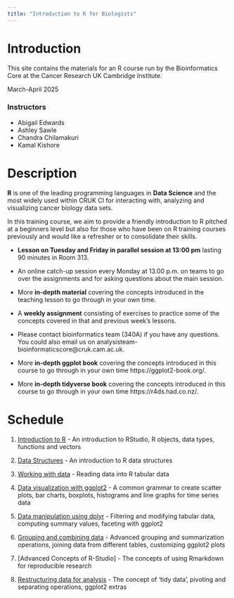 ```yaml
---
title: "Introduction to R for Biologists"
---
```



# Introduction

This site contains the materials for an R course run by the Bioinformatics Core
at the Cancer Research UK Cambridge Institute.

March-April 2025

### Instructors

* Abigail Edwards
* Ashley Sawle
* Chandra Chilamakuri
* Kamal Kishore


# Description

**R** is one of the leading programming languages in **Data Science** and the
most widely used within CRUK CI for interacting with, analyzing and visualizing
cancer biology data sets.

In this training course, we aim to provide a friendly introduction to R pitched
at a beginners level but also for those who have been on R training courses
previously and would like a refresher or to consolidate their skills.

* **Lesson on Tuesday and Friday in parallel session at 13:00 pm** lasting 90 minutes in Room 313.
* An online catch-up session every Monday at 13.00 p.m. on teams to go over the assignments and for asking questions about the main session.
* More **in-depth material** covering the concepts introduced in the teaching lesson to go through in your own time.
* A **weekly assignment** consisting of exercises to practice some of the concepts covered in that and previous week's lessons.
* Please contact bioinformatics team (340A) if you have any questions. You could also email us on analysisteam-bioinformaticscore@cruk.cam.ac.uk.


* More **in-depth ggplot book** covering the concepts introduced in this course to go through in your own time https://ggplot2-book.org/.

* More **in-depth tidyverse book** covering the concepts introduced in this course to go through in your own time https://r4ds.had.co.nz/.

    
# Schedule

1. [Introduction to R](week1.html)  - An introduction to RStudio, R objects, data types, functions and vectors

2. [Data Structures](week2.html)  - An introduction to R data structures

3. [Working with data](week3.html)  -  Reading data into R tabular data

4. [Data visualization with ggplot2](week4.html)  - A common grammar to create scatter plots, bar charts, boxplots, histograms and line graphs for time series data

5. [Data manipulation using dplyr](week5.html)  - Filtering and modifying tabular data, computing summary values, faceting with ggplot2

6. [Grouping and combining data](week6.html)  - Advanced grouping and summarization operations, joining data from different tables, customizing ggplot2 plots

7. [Advanced Concepts of R-Studio]  - The concepts of using Rmarkdown for reproducible research

8. [Restructuring data for analysis](week8.html)  - The concept of 'tidy data', pivoting and separating operations, ggplot2 extras


